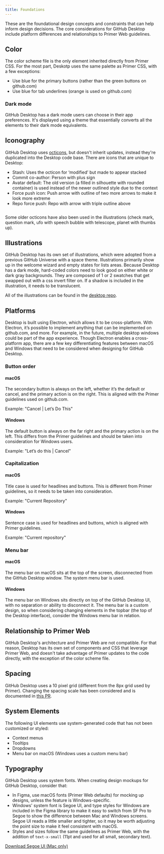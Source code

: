 ```yaml
---
title: Foundations
---
```


These are the foundational design concepts and constraints that can help inform design decisions. The core considerations for GitHub Desktop include platform differences and relationships to Primer Web guidelines.

## Color

The color scheme file is the only element inherited directly from Primer CSS. For the most part, Deskotp uses the same palette as Primer CSS, with a few exceptions:

- Use blue for the primary buttons (rather than the green buttons on github.com)
- Use blue for tab underlines (orange is used on github.com)

### Dark mode

GitHub Desktop has a dark mode users can choose in their app preferences. It's displayed using a theme that essentially converts all the elements to their dark mode equivalents.

## Iconography


GitHub Desktop uses [octicons](https://primer.style/octicons/), but doesn't inherit updates, instead they're duplicated into the Desktop code base. There are icons that are unique to Desktop:

- Stash: Uses the octicon for ‘modified’ but made to appear stacked
- Commit co-author: Person with plus sign
- Avatar default: The old version (a filled in silhouette with rounded container) is used instead of the newer outlined style due to the context
- Force push icon: Push arrow with outline of two more arrows to make it look more extreme
- Repo force push: Repo with arrow with triple outline above

<img src={icons} alt="" />

Some older octicons have also been used in the illustrations (check mark, question mark, ufo with speech bubble with telescope, planet with thumbs up).

## Illustrations

GitHub Desktop has its own set of illustrations, which were adopted from a previous GitHub Universe with a space theme. Illustrations primarily show up in the welcome wizard and empty states for lists areas. Because Desktop has a dark mode, hard-coded colors need to look good on either white or dark gray backgrounds. They are composed of 1 or 2 swatches that get swapped out with a css invert filter on. If a shadow is included in the illustration, it needs to be translucent.

All of the illustrations can be found in the [desktop repo](https://github.com/desktop/desktop/tree/development/app/static/common).

## Platforms

Desktop is built using Electron, which allows it to be cross-platform. With Electron, it’s possible to implement anything that can be implemented on github.com, and more. For example, in the future, multiple desktop windows could be part of the app experience. Though Electron enables a cross-platform app, there are a few key differentiating features between macOS and Windows that need to be considered when designing for GitHub Desktop.

### Button order

#### macOS

The secondary button is always on the left, whether it’s the default or cancel, and the primary action is on the right. This is aligned with the Primer guidelines used on github.com.

Example: "Cancel | Let’s Do This"

#### Windows

The default button is always on the far right and the primary action is on the left. This differs from the Primer guidelines and should be taken into consideration for Windows users.

Example: "Let’s do this | Cancel"

### Capitalization

#### macOS

Title case is used for headlines and buttons. This is different from Primer guidelines, so it needs to be taken into consideration.

Example: "Current Repository"

#### Windows

Sentence case is used for headlines and buttons, which is aligned with Primer guidelines.

Example: "Current repository"

### Menu bar

#### macOS

The menu bar on macOS sits at the top of the screen, disconnected from the GitHub Desktop window. The system menu bar is used.

#### Windows

The menu bar on Windows sits directly on top of the GitHub Desktop UI, with no separation or ability to disconnect it. The menu bar is a custom design, so when considering changing elements in the topbar (the top of the Desktop interface), consider the Windows menu bar in relation.

## Relationship to Primer Web

GitHub Desktop's architecture and Primer Web are not compatible. For that reason, Desktop has its own set of components and CSS that leverage Primer Web, and doesn't take advantage of Primer updates to the code directly, with the exception of the color scheme file.

## Spacing

GitHub Desktop uses a 10 pixel grid (different from the 8px grid used by Primer). Changing the spacing scale has been considered and is documented in [this PR](https://github.com/desktop/desktop/compare/spacing-scale-spike-v2).

## System Elements

The following UI elements use system-generated code that has not been customized or styled:

- Context menus
- Tooltips
- Dropdowns
- Menu bar on macOS (Windows uses a custom menu bar)

## Typography

GitHub Desktop uses system fonts. When creating design mockups for GitHub Desktop, consider that:

- In Figma, use macOS fonts (Primer Web defaults) for mocking up designs, unless the feature is Windows-specific.
- Windows' system font is Segoe UI, and type styles for Windows are included in the Figma library to make it easy to switch from SF Pro to Segoe to show the difference between Mac and Windows screens. Segoe UI reads a little smaller and tighter, so it may be worth adjusting the point size to make it feel consistent with macOS.
- Styles and sizes follow the same guidelines as Primer Web, with the addition of `text-x-small` (11pt and used for all small, secondary text).

[Download Segoe UI (Mac only)](https://aka.ms/SegoeFonts)
